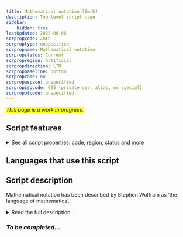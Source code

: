 ```yaml
---
title: Mathematical notation [Zmth]
description: Top-level script page
sidebar:
    hidden: true
lastUpdated: 2025-08-06
scrpropcode: Zmth
scrproptype: unspecified
scrpropname: Mathematical notation
scrpropstatus: Current
scrpropregion: Artificial
scrpropdirection: LTR
scrpropbaseline: bottom
scrpropcase: no
scrpropwspace: unspecified
scrpropisocode: 995 (private use, alias, or special)
scrpropotcode: unspecified
---
```


<span style='background-color:yellow'>_This page is a work in progress._</span>


## Script features

<details>
<summary> See all script properties: code, region, status and more</summary>
<ScriptInfo />
</details>

## Languages that use this script

<WsList script='Zmth' wsMax='5' />

## Script description

Mathematical notation has been described by Stephen Wolfram as ‘the language of mathematics’.

<details><summary>Read the full description...'</summary>_Not yet available._</details>

### _To be completed..._

